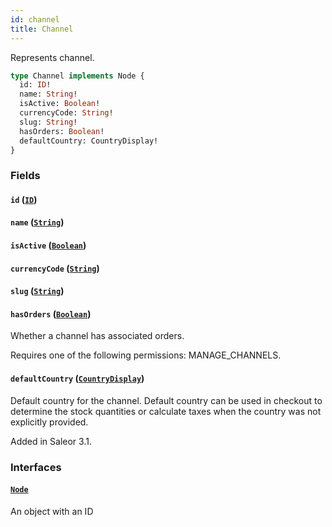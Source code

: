 ```yaml
---
id: channel
title: Channel
---
```


Represents channel.

```graphql
type Channel implements Node {
  id: ID!
  name: String!
  isActive: Boolean!
  currencyCode: String!
  slug: String!
  hasOrders: Boolean!
  defaultCountry: CountryDisplay!
}
```

### Fields

#### `id` ([`ID`](../../../developer/api-reference/scalars/id))

#### `name` ([`String`](../../../developer/api-reference/scalars/string))

#### `isActive` ([`Boolean`](../../../developer/api-reference/scalars/boolean))

#### `currencyCode` ([`String`](../../../developer/api-reference/scalars/string))

#### `slug` ([`String`](../../../developer/api-reference/scalars/string))

#### `hasOrders` ([`Boolean`](../../../developer/api-reference/scalars/boolean))

Whether a channel has associated orders.

Requires one of the following permissions: MANAGE_CHANNELS.

#### `defaultCountry` ([`CountryDisplay`](../../../developer/api-reference/objects/country-display))

Default country for the channel. Default country can be used in checkout to determine the stock quantities or calculate taxes when the country was not explicitly provided.

Added in Saleor 3.1.

### Interfaces

#### [`Node`](../../../developer/api-reference/interfaces/node)

An object with an ID
